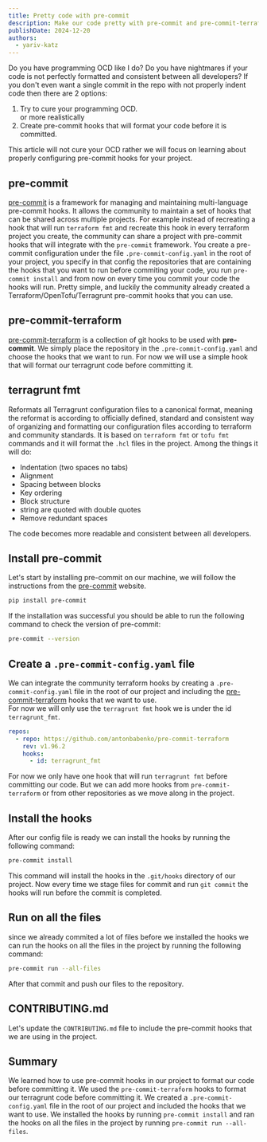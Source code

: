 ```yaml
---
title: Pretty code with pre-commit
description: Make our code pretty with pre-commit and pre-commit-terraform
publishDate: 2024-12-20
authors:
  - yariv-katz
---
```


Do you have programming OCD like I do? Do you have nightmares if your code is not perfectly formatted and consistent between all developers? If you don't even want a single commit in the repo with not properly indent code then there are 2 options:
1. Try to cure your programming OCD.  
or more realistically
2. Create pre-commit hooks that will format your code before it is committed.

This article will not cure your OCD rather we will focus on learning about properly configuring pre-commit hooks for your project.

## pre-commit

[pre-commit](https://pre-commit.com/) is a framework for managing and maintaining multi-language pre-commit hooks.
It allows the community to maintain a set of hooks that can be shared across multiple projects.
For example instead of recreating a hook that will run `terraform fmt` and recreate this hook in every terraform project you create, the community can share a project with pre-commit hooks that will integrate with the `pre-commit` framework.
You create a pre-commit configuration under the file `.pre-commit-config.yaml` in the root of your project, you specify in that config the repositories that are containing the hooks that you want to run before commiting your code, you run `pre-commit install` and from now on every time you commit your code the hooks will run.
Pretty simple, and luckily the community already created a Terraform/OpenTofu/Terragrunt pre-commit hooks that you can use.

## pre-commit-terraform

[pre-commit-terraform](https://github.com/antonbabenko/pre-commit-terraform) is a collection of git hooks to be used with **pre-commit**.
We simply place the repository in the `.pre-commit-config.yaml` and choose the hooks that we want to run.
For now we will use a simple hook that will format our terragrunt code before committing it.

## terragrunt fmt

Reformats all Terragrunt configuration files to a canonical format, meaning the reformat is according to officially defined, standard and consistent way of organizing and formatting our configuration files according to terraform and community standards.
It is based on `terraform fmt` or `tofu fmt` commands and it will format the `.hcl` files in the project.
Among the things it will do:
- Indentation (two spaces no tabs)
- Alignment
- Spacing between blocks
- Key ordering
- Block structure
- string are quoted with double quotes
- Remove redundant spaces

The code becomes more readable and consistent between all developers.

## Install pre-commit

Let's start by installing pre-commit on our machine, we will follow the instructions from the [pre-commit](https://pre-commit.com/#installation) website.

```bash
pip install pre-commit
```

If the installation was successful you should be able to run the following command to check the version of pre-commit:

```bash
pre-commit --version
```

## Create a `.pre-commit-config.yaml` file

We can integrate the community terraform hooks by creating a `.pre-commit-config.yaml` file in the root of our project and including the [pre-commit-terraform](https://github.com/antonbabenko/pre-commit-terraform) hooks that we want to use.  
For now we will only use the `terragrunt fmt` hook we is under the id `terragrunt_fmt`.

```yaml title=".pre-commit-config.yaml"
repos:
  - repo: https://github.com/antonbabenko/pre-commit-terraform
    rev: v1.96.2
    hooks:
      - id: terragrunt_fmt
```

For now we only have one hook that will run `terragrunt fmt` before committing our code. But we can add more hooks from `pre-commit-terraform` or from other repositories as we move along in the project.

## Install the hooks

After our config file is ready we can install the hooks by running the following command:

```bash
pre-commit install
```

This command will install the hooks in the `.git/hooks` directory of our project.
Now every time we stage files for commit and run `git commit` the hooks will run before the commit is completed.

## Run on all the files

since we already commited a lot of files before we installed the hooks we can run the hooks on all the files in the project by running the following command:

```bash
pre-commit run --all-files
```

After that commit and push our files to the repository.

## CONTRIBUTING.md

Let's update the `CONTRIBUTING.md` file to include the pre-commit hooks that we are using in the project.

## Summary

We learned how to use pre-commit hooks in our project to format our code before committing it.
We used the `pre-commit-terraform` hooks to format our terragrunt code before committing it.
We created a `.pre-commit-config.yaml` file in the root of our project and included the hooks that we want to use.
We installed the hooks by running `pre-commit install` and ran the hooks on all the files in the project by running `pre-commit run --all-files`.




